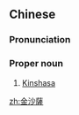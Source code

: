 {{also|金沙萨}}
==Chinese==
{{zh-forms|s=金沙萨}}

===Pronunciation===
{{zh-pron
|m=Jīnshāsà
|cat=pn
}}

===Proper noun===
{{zh-proper noun}}

# [[Kinshasa]] {{gloss|the capital of the Democratic Republic of the Congo}}

[[zh:金沙薩]]